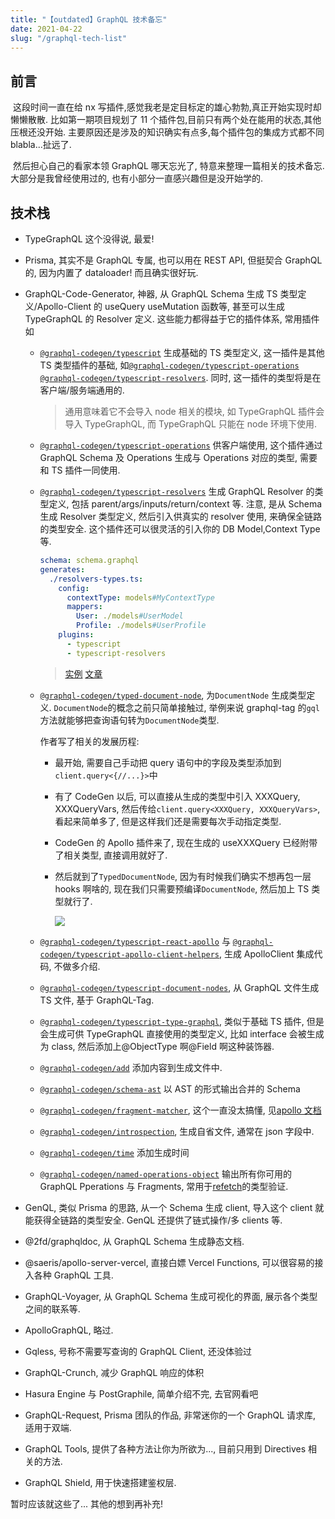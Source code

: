 ```yaml
---
title: "【outdated】GraphQL 技术备忘"
date: 2021-04-22
slug: "/graphql-tech-list"
---
```


## 前言

​ 这段时间一直在给 nx 写插件,感觉我老是定目标定的雄心勃勃,真正开始实现时却懒懒散散. 比如第一期项目规划了 11 个插件包,目前只有两个处在能用的状态,其他压根还没开始. 主要原因还是涉及的知识确实有点多,每个插件包的集成方式都不同 blabla...扯远了.

​ 然后担心自己的看家本领 GraphQL 哪天忘光了, 特意来整理一篇相关的技术备忘. 大部分是我曾经使用过的, 也有小部分一直感兴趣但是没开始学的.

## 技术栈

- TypeGraphQL 这个没得说, 最爱!

- Prisma, 其实不是 GraphQL 专属, 也可以用在 REST API, 但挺契合 GraphQL 的, 因为内置了 dataloader! 而且确实很好玩.

- GraphQL-Code-Generator, 神器, 从 GraphQL Schema 生成 TS 类型定义/Apollo-Client 的 useQuery useMutation 函数等, 甚至可以生成 TypeGraphQL 的 Resolver 定义. 这些能力都得益于它的插件体系, 常用插件如

  - [`@graphql-codegen/typescript`](https://www.graphql-code-generator.com/docs/plugins/typescript) 生成基础的 TS 类型定义, 这一插件是其他 TS 类型插件的基础, 如[`@graphql-codegen/typescript-operations`](https://www.graphql-code-generator.com/docs/plugins/typescript-operations) [`@graphql-codegen/typescript-resolvers`](https://www.graphql-code-generator.com/docs/plugins/typescript-resolvers). 同时, 这一插件的类型将是在客户端/服务端通用的.

    > 通用意味着它不会导入 node 相关的模块, 如 TypeGraphQL 插件会导入 TypeGraphQL, 而 TypeGraphQL 只能在 node 环境下使用.

  - [`@graphql-codegen/typescript-operations`](https://www.graphql-code-generator.com/docs/plugins/typescript-operations) 供客户端使用, 这个插件通过 GraphQL Schema 及 Operations 生成与 Operations 对应的类型, 需要和 TS 插件一同使用.

  - [`@graphql-codegen/typescript-resolvers`](https://www.graphql-code-generator.com/docs/plugins/typescript-resolvers) 生成 GraphQL Resolver 的类型定义, 包括 parent/args/inputs/return/context 等. 注意, 是从 Schema 生成 Resolver 类型定义, 然后引入供真实的 resolver 使用, 来确保全链路的类型安全. 这个插件还可以很灵活的引入你的 DB Model,Context Type 等.

    ```yaml
    schema: schema.graphql
    generates:
      ./resolvers-types.ts:
        config:
          contextType: models#MyContextType
          mappers:
            User: ./models#UserModel
            Profile: ./models#UserProfile
        plugins:
          - typescript
          - typescript-resolvers
    ```

    > [实例](https://codesandbox.io/s/condescending-albattani-ixyp9?file=/resolvers.ts) [文章](https://the-guild.dev/blog/better-type-safety-for-resolvers-with-graphql-codegen)

  - [`@graphql-codegen/typed-document-node`](https://www.graphql-code-generator.com/docs/plugins/typed-document-node), 为`DocumentNode` 生成类型定义. `DocumentNode`的概念之前只简单接触过, 举例来说 graphql-tag 的`gql`方法就能够把查询语句转为`DocumentNode`类型.

    作者写了相关的发展历程:

    - 最开始, 需要自己手动把 query 语句中的字段及类型添加到`client.query<{//...}>`中

    - 有了 CodeGen 以后, 可以直接从生成的类型中引入 XXXQuery, XXXQueryVars, 然后传给`client.query<XXXQuery, XXXQueryVars>`, 看起来简单多了, 但是这样我们还是需要每次手动指定类型.

    - CodeGen 的 Apollo 插件来了, 现在生成的 useXXXQuery 已经附带了相关类型, 直接调用就好了.

    - 然后就到了`TypedDocumentNode`, 因为有时候我们确实不想再包一层 hooks 啊啥的, 现在我们只需要预编译`DocumentNode`, 然后加上 TS 类型就行了.

      ![](https://budu-oss-store.oss-cn-shenzhen.aliyuncs.com/image-20210422110137079.png)

  - [`@graphql-codegen/typescript-react-apollo`](https://www.graphql-code-generator.com/docs/plugins/typescript-react-apollo) 与 [`@graphql-codegen/typescript-apollo-client-helpers`](https://www.graphql-code-generator.com/docs/plugins/typescript-apollo-client-helpers), 生成 ApolloClient 集成代码, 不做多介绍.

  - [`@graphql-codegen/typescript-document-nodes`](https://www.graphql-code-generator.com/docs/plugins/typescript-document-nodes), 从 GraphQL 文件生成 TS 文件, 基于 GraphQL-Tag.

  - [`@graphql-codegen/typescript-type-graphql`](https://www.graphql-code-generator.com/docs/plugins/typescript-type-graphql), 类似于基础 TS 插件, 但是会生成可供 TypeGraphQL 直接使用的类型定义, 比如 interface 会被生成为 class, 然后添加上@ObjectType 啊@Field 啊这种装饰器.

  - [`@graphql-codegen/add`](https://www.graphql-code-generator.com/docs/plugins/add) 添加内容到生成文件中.

  - [`@graphql-codegen/schema-ast`](https://www.graphql-code-generator.com/docs/plugins/schema-ast) 以 AST 的形式输出合并的 Schema

  - [`@graphql-codegen/fragment-matcher`](https://www.graphql-code-generator.com/docs/plugins/fragment-matcher), 这个一直没太搞懂, 见[apollo 文档](https://www.apollographql.com/docs/react/data/fragments/#fragments-on-unions-and-interfaces)

  - [`@graphql-codegen/introspection`](https://www.graphql-code-generator.com/docs/plugins/introspection), 生成自省文件, 通常在 json 字段中.

  - [`@graphql-codegen/time`](https://www.graphql-code-generator.com/docs/plugins/time) 添加生成时间

  - [`@graphql-codegen/named-operations-object`](https://www.graphql-code-generator.com/docs/plugins/named-operations-object) 输出所有你可用的 GraphQL Pperations 与 Fragments, 常用于[refetch](https://www.apollographql.com/docs/react/api/react/hooks/#refetch)的类型验证.

- GenQL, 类似 Prisma 的思路, 从一个 Schema 生成 client, 导入这个 client 就能获得全链路的类型安全. GenQL 还提供了链式操作/多 clients 等.
- @2fd/graphqldoc, 从 GraphQL Schema 生成静态文档.
- @saeris/apollo-server-vercel, 直接白嫖 Vercel Functions, 可以很容易的接入各种 GraphQL 工具.
- GraphQL-Voyager, 从 GraphQL Schema 生成可视化的界面, 展示各个类型之间的联系等.
- ApolloGraphQL, 略过.
- Gqless, 号称不需要写查询的 GraphQL Client, 还没体验过
- GraphQL-Crunch, 减少 GraphQL 响应的体积
- Hasura Engine 与 PostGraphile, 简单介绍不完, 去官网看吧
- GraphQL-Request, Prisma 团队的作品, 非常迷你的一个 GraphQL 请求库, 适用于双端.
- GraphQL Tools, 提供了各种方法让你为所欲为..., 目前只用到 Directives 相关的方法.
- GraphQL Shield, 用于快速搭建鉴权层.

暂时应该就这些了... 其他的想到再补充!
